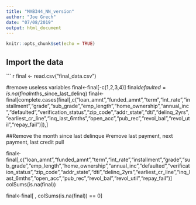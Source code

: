 ```yaml
---
title: "MXB344_NN_version"
author: "Joe Grech"
date: "07/08/2019"
output: html_document
---
```


```r
knitr::opts_chunk$set(echo = TRUE)
```

## Import the data
``` r



final <- read.csv("final_data.csv")



#remove useless variables
final<-final[-c(1,2,3,4)]
final$defaulted = is.na(final$mths_since_last_delinq)
final<-final[complete.cases(final[,c("loan_amnt","funded_amnt","term","int_rate","installment","grade","sub_grade","emp_length","home_ownership","annual_inc","defaulted","verification_status","zip_code","addr_state","dti","delinq_2yrs","earliest_cr_line","inq_last_6mths","open_acc","pub_rec","revol_bal","revol_util","repay_fail")]),]



##Remove the month since last delinque
#remove last payment, next payment, last credit pull


final<-final[,c("loan_amnt","funded_amnt","term","int_rate","installment","grade","sub_grade","emp_length","home_ownership","annual_inc","defaulted","verification_status","zip_code","addr_state","dti","delinq_2yrs","earliest_cr_line","inq_last_6mths","open_acc","pub_rec","revol_bal","revol_util","repay_fail")]
colSums(is.na(final))


final<-final[ , colSums(is.na(final)) == 0]

